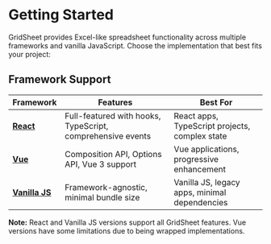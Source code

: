 # Getting Started

GridSheet provides Excel-like spreadsheet functionality across multiple frameworks and vanilla JavaScript. Choose the implementation that best fits your project:

## Framework Support

| Framework | Features | Best For |
|-----------|----------|----------|
| **[React](/getting-started/react)** | Full-featured with hooks, TypeScript, comprehensive events | React apps, TypeScript projects, complex state |
| **[Vue](/getting-started/vue)** | Composition API, Options API, Vue 3 support | Vue applications, progressive enhancement |
| **[Vanilla JS](/getting-started/vanilla)** | Framework-agnostic, minimal bundle size | Vanilla JS, legacy apps, minimal dependencies |

**Note:** React and Vanilla JS versions support all GridSheet features. Vue versions have some limitations due to being wrapped implementations.

